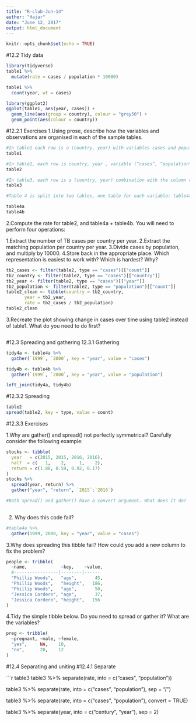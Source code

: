 ```yaml
---
title: "R-club-Jun-14"
author: "Hajar"
date: "June 12, 2017"
output: html_document
---
```


```r
knitr::opts_chunk$set(echo = TRUE)
```


#12.2 Tidy data
```r
library(tidyverse)
table1 %>% 
  mutate(rate = cases / population * 10000)

table1 %>% 
  count(year, wt = cases)

library(ggplot2)
ggplot(table1, aes(year, cases)) + 
  geom_line(aes(group = country), colour = "grey50") + 
  geom_point(aes(colour = country))
```
#12.2.1 Exercises
1.Using prose, describe how the variables and observations are organised in each of the sample tables.

```r
#In table1 each row is a (country, year) with variables cases and population.
table1

#In table2, each row is country, year , variable (“cases”, “population”) combination, and there is a count variable with the numeric value of the variable.
table2

#In table3, each row is a (country, year) combination with the column rate having the rate of cases to population 
table3

#Table 4 is split into two tables, one table for each variable: table4a is the table for cases, while table4b is the table for population. Within each table, each row is a country, each column is a year, and the cells are the value of the variable for the table.

table4a
table4b

```

2.Compute the rate for table2, and table4a + table4b. You will need to perform four operations:
  
1.Extract the number of TB cases per country per year.
2.Extract the matching population per country per year.
3.Divide cases by population, and multiply by 10000.
4.Store back in the appropriate place.
Which representation is easiest to work with? Which is hardest? Why?

```r
tb2_cases <- filter(table2, type == "cases")[["count"]]
tb2_country <- filter(table2, type == "cases")[["country"]]
tb2_year <- filter(table2, type == "cases")[["year"]]
tb2_population <- filter(table2, type == "population")[["count"]]
table2_clean <- tibble(country = tb2_country,
       year = tb2_year,
       rate = tb2_cases / tb2_population)
table2_clean
```
3.Recreate the plot showing change in cases over time using table2 instead of table1. What do you need to do first?

```r
```

#12.3 Spreading and gathering
12.3.1 Gathering

```r
tidy4a <- table4a %>% 
  gather(`1999`, `2000`, key = "year", value = "cases")

tidy4b <- table4b %>% 
  gather(`1999`, `2000`, key = "year", value = "population")

left_join(tidy4a, tidy4b)

```
#12.3.2 Spreading

```r
table2
spread(table2, key = type, value = count)
```

#12.3.3 Exercises

1.Why are gather() and spread() not perfectly symmetrical?
Carefully consider the following example:
```r
stocks <- tibble(
  year   = c(2015, 2015, 2016, 2016),
  half  = c(   1,    2,     1,    2),
  return = c(1.88, 0.59, 0.92, 0.17)
)
stocks %>% 
  spread(year, return) %>% 
  gather("year", "return", `2015`:`2016`)

#Both spread() and gather() have a convert argument. What does it do?
 
```
2. Why does this code fail?
```r
#table4a %>% 
  gather(1999, 2000, key = "year", value = "cases")

```
3.Why does spreading this tibble fail? How could you add a new column to fix the problem?

```r
people <- tribble(
  ~name,             ~key,    ~value,
  #-----------------|--------|------
  "Phillip Woods",   "age",       45,
  "Phillip Woods",   "height",   186,
  "Phillip Woods",   "age",       50,
  "Jessica Cordero", "age",       37,
  "Jessica Cordero", "height",   156
)

```
4.Tidy the simple tibble below. Do you need to spread or gather it? What are the variables?

```r
preg <- tribble(
  ~pregnant, ~male, ~female,
  "yes",     NA,    10,
  "no",      20,    12
)
```

#12.4 Separating and uniting
#12.4.1 Separate

```r
table3
table3 %>% 
  separate(rate, into = c("cases", "population"))

table3 %>% 
  separate(rate, into = c("cases", "population"), sep = "/")

table3 %>% 
  separate(rate, into = c("cases", "population"), convert = TRUE)

table3 %>% 
  separate(year, into = c("century", "year"), sep = 2)


